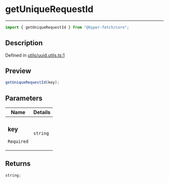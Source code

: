 # getUniqueRequestId

<div class="api-docs__separator" data-reactroot="">

---

</div><div class="api-docs__import" data-reactroot="">

```ts
import { getUniqueRequestId } from "@hyper-fetch/core";
```

</div><div class="api-docs__section">

## Description

</div><div class="api-docs__description"><span class="api-docs__do-not-parse">

</span></div><p class="api-docs__definition">

Defined in
[utils/uuid.utils.ts:1](https://github.com/BetterTyped/hyper-fetch/blob/c3e2c45/packages/core/src/utils/uuid.utils.ts#L1)

</p><div class="api-docs__section">

## Preview

</div><div class="api-docs__preview fn">

```ts
getUniqueRequestId(key);
```

</div><div class="api-docs__section">

## Parameters

</div>
<div class="api-docs__parameters">
<table>
<thead><tr><th>Name</th><th>Details</th></tr></thead>
<tbody><tr param-data="key"><td class="api-docs__param-name required">

### key

`Required`

</td><td class="api-docs__param-type">

`string`

</td></tr></tbody></table></div><div class="api-docs__section">

## Returns

</div><div class="api-docs__returns">

```ts
string;
```

</div>
